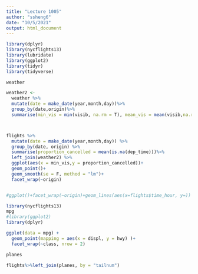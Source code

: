 ```yaml
---
title: "Lecture 1005"
author: "ssheng6"
date: "10/5/2021"
output: html_document
---
```


```r
library(dplyr)
library(nycflights13)
library(lubridate)
library(ggplot2)
library(tidyr)
library(tidyverse)

weather

weather2 <- 
  weather %>%
  mutate(date = make_date(year,month,day))%>%
  group_by(date,origin)%>%
  summarise(min_vis = min(visib, na.rm = T), mean_vis = mean(visib,na.rm = T))



flights %>%
  mutate(date = make_date(year,month,day)) %>%
  group_by(date, origin) %>%
  summarise(proportion_cancelled = mean(is.na(dep_time)))%>%
  left_join(weather2) %>% 
  ggplot(aes(x = min_vis,y = proportion_cancelled))+
  geom_point()+
  geom_smooth(se = F, method = "lm")+
  facet_wrap(~origin)


#ggplot()+facet_wrap(~origin)+geom_lines(aes(x=flights$time_hour, y=))

```

```r
library(nycflights13)
mpg
#library(ggplot2)
library(dplyr)

ggplot(data = mpg) + 
  geom_point(mapping = aes(x = displ, y = hwy) )+
  facet_wrap(~class, nrow = 2)

planes

flights%>%left_join(planes, by = "tailnum")
```